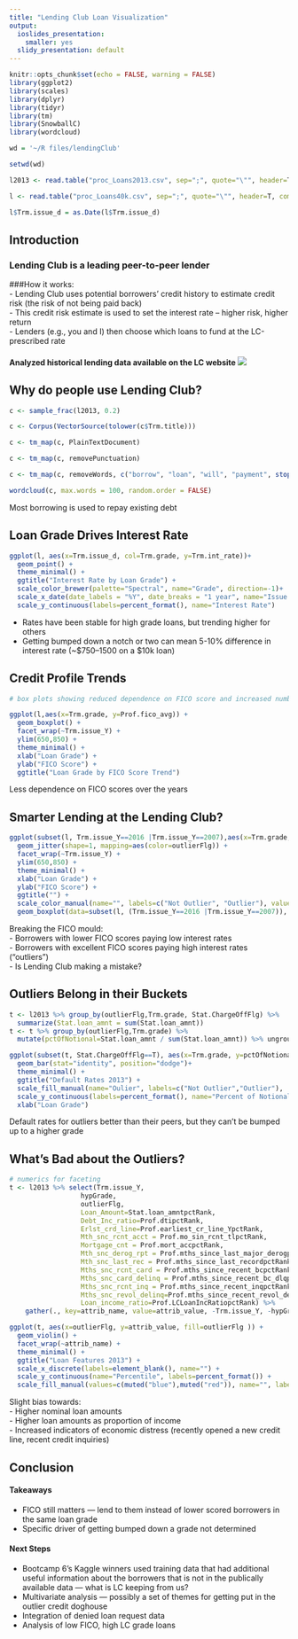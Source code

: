 ```yaml
---
title: "Lending Club Loan Visualization"
output:
  ioslides_presentation:
    smaller: yes
  slidy_presentation: default
---
```


```r
knitr::opts_chunk$set(echo = FALSE, warning = FALSE)
library(ggplot2)
library(scales) 
library(dplyr)
library(tidyr)
library(tm)
library(SnowballC)
library(wordcloud)

wd = '~/R files/lendingClub'

setwd(wd)

l2013 <- read.table("proc_Loans2013.csv", sep=";", quote="\"", header=T, comment.char="", encoding="UTF-8", fill=F)

l <- read.table("proc_Loans40k.csv", sep=";", quote="\"", header=T, comment.char="", encoding="UTF-8", fill=F)

l$Trm.issue_d = as.Date(l$Trm.issue_d)
```

## Introduction
### Lending Club is a leading peer-to-peer lender  

###How it works:  
- Lending Club uses potential borrowers' credit history to estimate credit risk (the risk of not being paid back)  
- This credit risk estimate is used to set the interest rate -- higher risk, higher return  
- Lenders (e.g., you and I) then choose which loans to fund at the LC-prescribed rate  

#### Analyzed historical lending data available on the LC website ![](LC_img.tiff)

## Why do people use Lending Club?

```r
c <- sample_frac(l2013, 0.2)

c <- Corpus(VectorSource(tolower(c$Trm.title)))

c <- tm_map(c, PlainTextDocument)

c <- tm_map(c, removePunctuation)

c <- tm_map(c, removeWords, c("borrow", "loan", "will", "payment", stopwords('english')))

wordcloud(c, max.words = 100, random.order = FALSE)
```
<div class=centered>
Most borrowing is used to repay existing debt
</div>
## Loan Grade Drives Interest Rate
```r
ggplot(l, aes(x=Trm.issue_d, col=Trm.grade, y=Trm.int_rate))+
  geom_point() +
  theme_minimal() +
  ggtitle("Interest Rate by Loan Grade") + 
  scale_color_brewer(palette="Spectral", name="Grade", direction=-1)+
  scale_x_date(date_labels = "%Y", date_breaks = "1 year", name="Issue Date") +
  scale_y_continuous(labels=percent_format(), name="Interest Rate") 
```

- Rates have been stable for high grade loans, but trending higher for others  
- Getting bumped down a notch or two can mean 5-10% difference in interest rate (~\$750--1500 on a \$10k loan)  

## Credit Profile Trends
```r
# box plots showing reduced dependence on FICO score and increased number of outliers

ggplot(l,aes(x=Trm.grade, y=Prof.fico_avg)) + 
  geom_boxplot() + 
  facet_wrap(~Trm.issue_Y) + 
  ylim(650,850) + 
  theme_minimal() +
  xlab("Loan Grade") +
  ylab("FICO Score") +
  ggtitle("Loan Grade by FICO Score Trend")
```

Less dependence on FICO scores over the years

## Smarter Lending at the Lending Club?
```r

ggplot(subset(l, Trm.issue_Y==2016 |Trm.issue_Y==2007),aes(x=Trm.grade, y=Prof.fico_avg)) + 
  geom_jitter(shape=1, mapping=aes(color=outlierFlg)) + 
  facet_wrap(~Trm.issue_Y) + 
  ylim(650,850) + 
  theme_minimal() +
  xlab("Loan Grade") +
  ylab("FICO Score") +
  ggtitle("") + 
  scale_color_manual(name="", labels=c("Not Outlier", "Outlier"), values=(c(muted("blue"),muted("red")))) +
  geom_boxplot(data=subset(l, (Trm.issue_Y==2016 |Trm.issue_Y==2007)), fill=NA, color="black", outlier.color=NA)
```
Breaking the FICO mould:  
- Borrowers with lower FICO scores paying low interest rates  
- Borrowers with excellent FICO scores paying high interest rates ("outliers")  
- Is Lending Club making a mistake?  

## Outliers Belong in their Buckets
```r
t <- l2013 %>% group_by(outlierFlg,Trm.grade, Stat.ChargeOffFlg) %>% 
  summarize(Stat.loan_amnt = sum(Stat.loan_amnt)) 
t <- t %>% group_by(outlierFlg,Trm.grade) %>% 
  mutate(pctOfNotional=Stat.loan_amnt / sum(Stat.loan_amnt)) %>% ungroup

ggplot(subset(t, Stat.ChargeOffFlg==T), aes(x=Trm.grade, y=pctOfNotional, fill=outlierFlg)) +
  geom_bar(stat="identity", position="dodge")+
  theme_minimal() +
  ggtitle("Default Rates 2013") + 
  scale_fill_manual(name="Oulier", labels=c("Not Outlier","Outlier"),   values=c(muted("blue"),muted("red")))+
  scale_y_continuous(labels=percent_format(), name="Percent of Notional Defaulted") +
  xlab("Loan Grade")
```
  
Default rates for outliers better than their peers, but they can't be bumped up to a higher grade

## What's Bad about the Outliers?
```r

# numerics for faceting 
t <- l2013 %>% select(Trm.issue_Y, 
                  hypGrade, 
                  outlierFlg, 
                  Loan_Amount=Stat.loan_amntpctRank, 
                  Debt_Inc_ratio=Prof.dtipctRank, 
                  Erlst_crd_line=Prof.earliest_cr_line_YpctRank,
                  Mth_snc_rcnt_acct = Prof.mo_sin_rcnt_tlpctRank,
                  Mortgage_cnt = Prof.mort_accpctRank,
                  Mth_snc_derog_rpt = Prof.mths_since_last_major_derogpctRank,
                  Mth_snc_last_rec = Prof.mths_since_last_recordpctRank,
                  Mths_snc_rcnt_card = Prof.mths_since_recent_bcpctRank,
                  Mths_snc_card_delinq = Prof.mths_since_recent_bc_dlqpctRank,
                  Mths_snc_rcnt_inq = Prof.mths_since_recent_inqpctRank,
                  Mths_snc_revol_delinq=Prof.mths_since_recent_revol_delinqpctRank,
                  Loan_income_ratio=Prof.LCLoanIncRatiopctRank) %>%
    gather(., key=attrib_name, value=attrib_value, -Trm.issue_Y, -hypGrade, -outlierFlg)

ggplot(t, aes(x=outlierFlg, y=attrib_value, fill=outlierFlg )) + 
  geom_violin() +
  facet_wrap(~attrib_name) +
  theme_minimal() +
  ggtitle("Loan Features 2013") +
  scale_x_discrete(labels=element_blank(), name="") +
  scale_y_continuous(name="Percentile", labels=percent_format()) +
  scale_fill_manual(values=c(muted("blue"),muted("red")), name="", labels=c("Not outlier", "Outlier"))
```
  
Slight bias towards:  
- Higher nominal loan amounts  
- Higher loan amounts as proportion of income  
- Increased indicators of economic distress (recently opened a new credit line, recent credit inquiries)

## Conclusion

#### Takeaways
- FICO still matters --- lend to them instead of lower scored borrowers in the same loan grade
- Specific driver of getting bumped down a grade not determined

#### Next Steps
- Bootcamp 6's Kaggle winners used training data that had additional useful information about the borrowers that is not in the publically available data --- what is LC keeping from us?  
- Multivariate analysis --- possibly a set of themes for getting put in the outlier credit doghouse
- Integration of denied loan request data
- Analysis of low FICO, high LC grade loans